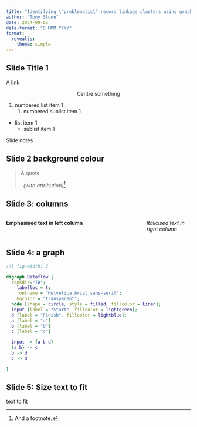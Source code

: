 ```yaml
---
title: "Identifying \"problematic\" record linkage clusters using graph measures"
author: "Tony Stone"
date: 2024-09-05
date-format: "D MMM YYYY"
format: 
  revealjs:
    theme: simple
---
```


## Slide Title 1 {.smaller}


A [link](https://www.github.com/UCL-ECHILD)

<center>Centre something</center>

1. numbered list item 1
    1. numbered sublist item 1
    
* list item 1
    * sublist item 1

::: {.notes}
Slide notes
:::


## Slide 2 background colour {background-color="#e3fdf6"}


> A quote
> 
> --_(with attribution)^[And a footnote.]_


## Slide 3: columns

:::: {.columns}
::: {.column width="75%"}

__Emphasised text in left column__

:::

::: {.column width="25%"}

_Italicised text in right column_

:::
::::

## Slide 4: a graph

```dot
//| fig-width: 2

digraph Dataflow {
  rankdir="TB";
	labelloc = t;
	fontname = "Helvetica,Arial,sans-serif";
	bgcolor = "transparent";
  node [shape = circle, style = filled, fillcolor = Linen];
  input [label = "Start", fillcolor = lightgreen];
  d [label = "Finish", fillcolor = lightblue];
  a [label = "a"]
  b [label = "b"]
  c [label = "c"]

  input -> {a b d}
  {a b} -> c
  b -> d
  c -> d

}

```

## Slide 5: Size text to fit

::: {.r-fit-text}
text to fit
:::
